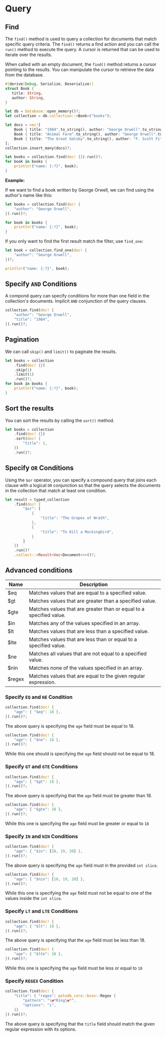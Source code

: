 # Query

## Find

The `find()` method is used to query a collection for documents that match specific query criteria.
The `find()` returns a find action and you can call the `run()` method to execute the query.
A cursor is returned that can be used to iterate over the results.

When called with an empty document, the `find()` method returns a cursor pointing to the results.
You can manipulate the cursor to retrieve the data from the database.

```rust
#[derive(Debug, Serialize, Deserialize)]
struct Book {
   title: String,
   author: String,
}

let db = Database::open_memory()?;
let collection = db.collection::<Book>("books");

let docs = vec![
    Book { title: "1984".to_string(), author: "George Orwell".to_string() },
    Book { title: "Animal Farm".to_string(), author: "George Orwell".to_string() },
    Book { title: "The Great Gatsby".to_string(), author: "F. Scott Fitzgerald".to_string() },
];
collection.insert_many(docs)?;

let books = collection.find(doc! {}).run()?;
for book in books {
    println!("name: {:?}", book);
}
```

**Example:**

If we want to find a book written by George Orwell, we can find using the author's name like this:

```rust
let books = collection.find(doc! {
    "author": "George Orwell",
}).run()?;

for book in books {
    println!("name: {:?}", book);
}
```

If you only want to find the first result match the filter, use `find_one`:

```rust
let book = collection.find_one(doc! {
    "author": "George Orwell",
})?;

println!("name: {:?}", book);
```

## Specify `AND` Conditions

A compond query can specify conditions for more than one field in the collection's documents.
Implicit `AND` conjunction of the query clauses.

```rust
collection.find(doc! {
    "author": "George Orwell",
    "title": "1984",
}).run()?;
```

## Pagination

We can call `skip()` and `limit()` to paginate the results.

```rust
let books = collection
    .find(doc! {})
    .skip(1)
    .limit(1)
    .run()?;
for book in books {
    println!("name: {:?}", book);
}
```

## Sort the results

You can sort the results by calling the `sort()` method.

```rust
let books = collection
    .find(doc! {})
    .sort(doc! {
        "title": 1,
    })
    .run()?;
```


## Specify `OR` Conditions

Using the `$or` operator, you can specify a compound query that joins each clause with a logical `OR` conjunction
so that the query selects the documents in the collection that match at least one condition.

```rust
let result = typed_collection
    .find(doc! {
        "$or": [
            {
                "title": "The Grapes of Wrath",
            },
            {
                "title": "To Kill a Mockingbird",
            }
        ]
    })
    .run()?
    .collect::<Result<Vec<Document>>>()?;
```

## Advanced conditions

| Name   | Description                                                         |
| ------ | ------------------------------------------------------------------- |
| $eq    | Matches values that are equal to a specified value.                 |
| $gt    | Matches values that are greater than a specified value.             |
| $gte   | Matches values that are greater than or equal to a specified value. |
| $in    | Matches any of the values specified in an array.                    |
| $lt    | Matches values that are less than a specified value.                |
| $lte   | Matches values that are less than or equal to a specified value.    |
| $ne    | Matches all values that are not equal to a specified value.         |
| $nin   | Matches none of the values specified in an array.                   |
| $regex | Matches values that are equal to the given regular expression.      |

### Specify `EQ` and `NE` Condition

```rust
collection.find(doc! {
    "age": { "$eq": 18 },
}).run()?;
```

The above query is specifying the `age` field must be equal to 18.

```rust
collection.find(doc! {
    "age": { "$ne": 18 },
}).run()?;
```

While this one should is specifying the `age` field should not be equal to 18.

### Specify `GT` and `GTE` Conditions

```rust
collection.find(doc! {
    "age": { "$gt": 18 },
}).run()?;
```

The above query is specifying that the `age` field must be greater than 18.

```rust
collection.find(doc! {
    "age": { "$gte": 18 },
}).run()?;
```

While this one is specifying the `age` field must be greater or equal to `18`

### Specify `IN` and `NIN` Conditions

```rust
collection.find(doc! {
    "age": { "$in": [18, 19, 20] },
}).run()?;
```

The above query is specifying the `age` field must in the provided `int slice`.

```rust
collection.find(doc! {
    "age": { "$nin": [18, 19, 20] },
}).run()?;
```

While this one is specifying the `age` field must not be equal to one of the values inside the `int slice`.

### Specify `LT` and `LTE` Conditions

```rust
collection.find(doc! {
    "age": { "$lt": 18 },
}).run()?;
```

The above query is specifying that the `age` field must be less than 18.

```rust
collection.find(doc! {
    "age": { "$lte": 18 },
}).run()?;
```

While this one is specifying the `age` field must be less or equal to `18`

### Specify `REGEX` Condition

```rust
collection.find(doc! {
    "title": { "regex": polodb_core::bson::Regex {
        "pattern": "\w*Ring\w*",
        "options": "i",
    }}
}).run()?;
```

The above query is specifying that the `title` field should match the given regular expression with its options.
